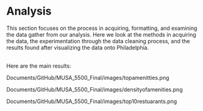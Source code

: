 # Analysis


<!-- start of recommended new text -->



This section focuses on the process in acquiring, formatting, and examining the data gather from our analysis. Here we look at the methods in acquiring the data, the experimentation through the data cleaning process, and the results found after visualizing the data onto Philadelphia. 
<br> </br> 

Here are the main results: 

Documents/GitHub/MUSA_5500_Final/images/topamenitties.png





Documents/GitHub/MUSA_5500_Final/images/densityofamenities.png



Documents/GitHub/MUSA_5500_Final/images/top10restuarants.png


